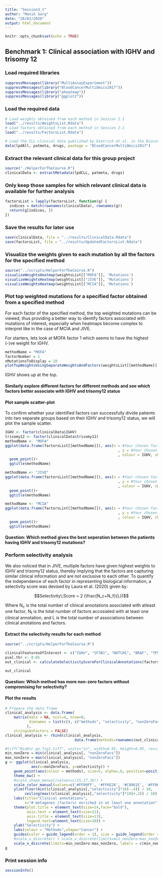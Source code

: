 ```yaml
---
title: "Session3_1"
author: "Manik Garg"
date: "26/02/2020"
output: html_document
---
```


```r
knitr::opts_chunk$set(echo = TRUE)
```

## Benchmark 1: Clinical association with IGHV and trisomy 12

### Load required libraries
```r
suppressMessages(library("MultiAssayExperiment"))
suppressMessages(library("BloodCancerMultiOmics2017"))
suppressMessages(library("pheatmap"))
suppressMessages(library("ggplot2"))
```

### Load the required data
```r
# Load weights obtained from each method in Session 2.1 
load("../results/WeightsList.Rdata")
# Load factors obtained from each method in Session 2.1 
load("../results/FactorsList.Rdata")
```

```r
# Load the CLL clinical data published by Dietrich et al. in the Bioconductor package BloodCancerMultiOmics2017
data(lpdAll, patmeta, drugs, package = "BloodCancerMultiOmics2017")
```

### Extract the relevant clinical data for this group project
```r
source("./HelperForTheCourse.R")
clinicalData <- extractMetadata(lpdCLL, patmeta, drugs)
```

### Only keep those samples for which relevant clinical data is available for further analysis
```r
factorsList = lapply(factorsList, function(g) {
  indices = match(rownames(clinicalData), rownames(g))
  return(g[indices, ])
})
```

### Save the results for later use
```r
save(clinicalData, file = "../results/ClinicalData.Rdata")
save(factorsList, file = "../results/UpdatedFactorsList.Rdata")
```

### Visualize the weights given to each mutation by all the factors for the specified method

```r
source("../scripts/HelperForTheCourse.R")
visualizeWeightsHeatmap(weightsList[["MOFA"]], 'Mutations')
visualizeWeightsHeatmap(weightsList[["JIVE"]], 'Mutations')
visualizeWeightsHeatmap(weightsList[["MCIA"]], 'Mutations')
```

### Plot top weighted mutations for a specified factor obtained from a specified method

For each factor of the specified method, the top weighted mutations can be viewed, thus providing a better way to identify factors associated with mutations of interest, especially when heatmaps become complex to interpret like in the case of MCIA and JIVE. 

For starters, lets look at MOFA factor 1 which seems to have the highest (-)ve weight for IGHV.

```r
methodName = "MOFA"
factorNumber = 1
nMutationsToDisplay = 10
plotTopWeightsUsingSeparateWeightsAndFactors(weightsList[[methodName]], "Mutations", factor = factorNumber, nfeatures = nMutationsToDisplay)
```
IGHV shows up at the top. 

#### Similarly explore different factors for different methods and see which factors better associate with IGHV and trisomy12 status

#### Plot sample scatter-plot

To confirm whether your identified factors can successfully divide patients into two separate groups based on their IGHV and trisomy12 status, we will plot the sample scatter. 

```r
IGHV <- factor(clinicalData$IGHV)
trisomy12 <- factor(clinicalData$trisomy12)
methodName <- "MOFA"
ggplot(data.frame(factorsList[[methodName]]), aes(x = #Your chosen factor related to IGHV
                                                    , y = #Your chosen factor related to trisomy12
                                                    , colour = IGHV, shape = trisomy12)) +
  geom_point()+ 
  ggtitle(methodName)
```
```r
methodName <- "JIVE"
ggplot(data.frame(factorsList[[methodName]]), aes(x = #Your chosen factor related to IGHV
                                                    , y = #Your chosen factor related to trisomy12
                                                    , colour = IGHV, shape = trisomy12)) +
  geom_point()+ 
  ggtitle(methodName)
```

```r
methodName <- "MCIA"
ggplot(data.frame(factorsList[[methodName]]), aes(x = #Your chosen factor related to IGHV
                                                    , y = #Your chosen factor related to trisomy12
                                                    , colour = IGHV, shape = trisomy12)) +
  geom_point()+ 
  ggtitle(methodName)
```
#### Question: Which method gives the best seperation between the patients having IGHV and trisomy12 mutations?

### Perform selectivity analysis

We also noticed that in JIVE, multiple factors have given highest weights to IGHV and trisomy12 status, thereby implying that the factors are capturing similar clinical information and are not exclusive to each other. To quantify the independence of each factor in representing biological information, a selectivity score was devised by Laura et al. (2020) given by:

$$Selectivity\;Score = 2 (\frac{N_c+N_f}{L})$$

Where N<sub>c</sub> is the total number of clinical annotations associated with atleast one factor, N<sub>f</sub> is the total number of factors accosiated with at least one clinical annotation, and L is the total number of associations between clinical anotations and factors.

#### Extract the selectivity results for each method

```r
source("../scripts/HelperForTheCourse.R")
```

```r
clinicalFeaturesOfInterest <- c("IGHV", "SF3B1", "NOTCH1", "BRAF", "TP53", "del17p13", "del11q22.3", "trisomy12")
pval.thr <- 0.05
out_clinical <- calculateSelectivityScoreForClinicalAnnotations(factorsList, clinicalData, clinicalFeaturesOfInterest, pval.thr)
```

```r
out_clinical
```

#### Question: Which method has more non-zero factors without compromising for selectivity?

#### Plot the results
```r
# Prepare the data frame
clinical_analysis <- data.frame(
    matrix(data = NA, ncol=4, nrow=0, 
           dimnames = list(c(), c("methods", "selectivity", "nonZeroFacs", "total_annotations"))
          ),
    stringsAsFactors = FALSE)
clinical_analysis <- rbind(clinical_analysis,
                                data.frame(methods=rownames(out_clinical), out_clinical))

#tiff("BioEnr_go_fig1.tiff", units="in", width=8.95, height=6.05, res=300)
min_nonZero = min(clinical_analysis[, "nonZeroFacs"]) 
max_nonZero = max(clinical_analysis[, "nonZeroFacs"]) 
g <- ggplot(clinical_analysis, 
            aes(x=nonZeroFacs, y=selectivity)) + 
    geom_point(aes(colour = methods), size=5, alpha=.6, position=position_jitter(h=0, w=0.15))+ 
    theme_bw() + 
    #scale_shape_manual(values=c(15,17,16)) + 
    scale_color_manual(values=c('#FF00FF', '#FF6E28', '#C8961E', '#FF0000', '#0000FF', '#A0A0A0', '#48D1CC', '#00FF00')) +
    ylim(floor(min((clinical_analysis[,"selectivity"]*10)-.4)) / 10,
         ceiling(max((clinical_analysis[,"selectivity"]*10)+.2)) / 10) +
    labs(title="Clinical annotations", 
         x="# metagenes (factors) enriched in at least one annotation") +
    theme(plot.title = element_text(size=14,face="bold"),
          axis.text = element_text(size=11),
          axis.title = element_text(size=13),
          legend.text=element_text(size=10)) +
    ylab("Selectivity") + 
    labs(colour = "Methods",shape="Cancer") +
    guides(color = guide_legend(order = 1), size = guide_legend(order = 3)) + 
    #scale_x_discrete() + scale_x_discrete(limits=min_nonZero:max_nonZero) + 
    scale_x_discrete(limits=min_nonZero:max_nonZero, labels = c(min_nonZero:max_nonZero));
g
```

### Print session info
```r
sessionInfo()
```